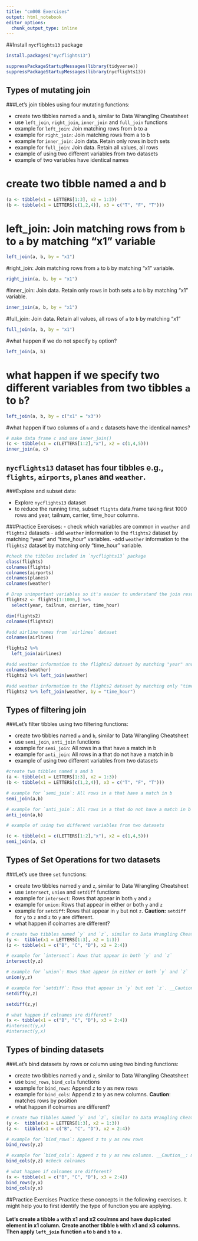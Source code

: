 ```yaml
---
title: "cm008 Exercises"
output: html_notebook
editor_options: 
  chunk_output_type: inline
---
```


##Install `nycflights13` package

```r
install.packages("nycflights13")
```

```r
suppressPackageStartupMessages(library(tidyverse))
suppressPackageStartupMessages(library(nycflights13))
```

## Types of mutating join

###Let's join tibbles using four mutating functions:

- create two tibbles named `a` and `b`, similar to Data Wrangling Cheatsheet
- use `left_join`, `right_join`, `inner_join` and `full_join` functions
- example for `left_join`: Join matching rows from b to a
- example for `right_join`: Join matching rows from a to b
- example for `inner_join`: Join data. Retain only rows in both sets
- example for `full_join`: Join data. Retain all values, all rows
- example of using two different variables from two datasets
- example of two variables have identical names 

# create two tibble named a and b

```r
(a <- tibble(x1 = LETTERS[1:3], x2 = 1:3))
(b <- tibble(x1 = LETTERS[c(1,2,4)], x3 = c("T", "F", "T")))
```

# left_join: Join matching rows from `b` to `a` by matching "x1" variable

```r
left_join(a, b, by = "x1")
```

#right_join: Join matching rows from `a` to `b` by matching "x1" variable.

```r
right_join(a, b, by = "x1")
```

#inner_join: Join data. Retain only rows in both sets `a` to `b` by matching "x1" variable.

```r
inner_join(a, b, by = "x1")
```

#full_join: Join data. Retain all values, all rows of `a` to `b` by matching "x1"

```r
full_join(a, b, by = "x1")
```

#what happen if we do not specify `by` option?

```r
left_join(a, b)
```

# what happen if we specify two different variables from two tibbles `a` to `b`?

```r
left_join(a, b, by = c("x1" = "x3"))
```

#what happen if two columns of `a` and `c` datasets have the identical names?

```r
# make data frame c and use inner_join()
(c <- tibble(x1 = c(LETTERS[1:2],"x"), x2 = c(1,4,5)))
inner_join(a, c)
```

## `nycflights13` dataset has four tibbles e.g., `flights`, `airports`, `planes` and `weather`.

###Explore and subset data:

- Explore `nycflights13` dataset
- to reduce the running time, subset `flights` data.frame taking first 1000 rows and year, tailnum, carrier, time_hour columns.

###Practice Exercises:
- check which variables are common in `weather` and `flights2` datasets
- add `weather` information to the `flights2` dataset by matching "year" and "time_hour" variables.
-add `weather` information to the `flights2` dataset by matching only "time_hour" variable.

```r
#check the tibbles included in `nycflights13` package
class(flights)
colnames(flights)
colnames(airports)
colnames(planes)
colnames(weather)

# Drop unimportant variables so it's easier to understand the join results. Also take first 1000 rows to run it faster.
flights2 <- flights[1:1000,] %>% 
  select(year, tailnum, carrier, time_hour)

dim(flights2)
colnames(flights2)

#add airline names from `airlines` dataset 
colnames(airlines)

flights2 %>% 
  left_join(airlines) 

#add weather information to the flights2 dataset by matching "year" and "time_hour" variables.
colnames(weather)
flights2 %>% left_join(weather)

#add weather information to the flights2 dataset by matching only "time_hour" variable.
flights2 %>% left_join(weather, by = "time_hour")
```

## Types of filtering join

###Let's filter tibbles using two filtering functions:

- create two tibbles named `a` and `b`, similar to Data Wrangling Cheatsheet
- use `semi_join`, `anti_join` functions
- example for `semi_join`: All rows in a that have a match in b
- example for `anti_join`: All rows in a that do not have a match in b
- example of using two different variables from two datasets


```r
#create two tibbles named a and b
(a <- tibble(x1 = LETTERS[1:3], x2 = 1:3))
(b <- tibble(x1 = LETTERS[c(1,2,4)], x3 = c("T", "F", "T")))

# example for `semi_join`: All rows in a that have a match in b
semi_join(a,b)

# example for `anti_join`: All rows in a that do not have a match in b
anti_join(a,b)

# example of using two different variables from two datasets

(c <- tibble(x1 = c(LETTERS[1:2],"x"), x2 = c(1,4,5)))
semi_join(a, c)
```

## Types of Set Operations for two datasets

###Let's use three `set` functions:

- create two tibbles named `y` and `z`, similar to Data Wrangling Cheatsheet
- use `intersect`, `union` and `setdiff` functions
- example for `intersect`: Rows that appear in both `y` and `z`
- example for `union`: Rows that appear in either or both `y` and `z`
- example for `setdiff`: Rows that appear in `y` but not `z`. __Caution:__ `setdiff` for `y` to `z` and `z` to `y` are different.
- what happen if colnames are different? 

```r
# create two tibbles named `y` and `z`, similar to Data Wrangling Cheatsheet
(y <-  tibble(x1 = LETTERS[1:3], x2 = 1:3))
(z <- tibble(x1 = c("B", "C", "D"), x2 = 2:4))

# example for `intersect`: Rows that appear in both `y` and `z`
intersect(y,z)

# example for `union`: Rows that appear in either or both `y` and `z`
union(y,z)

# example for `setdiff`: Rows that appear in `y` but not `z`. __Caution:__ `setdiff` for `y` to `z` and `z` to `y` are different.
setdiff(y,z)

setdiff(z,y)

# what happen if colnames are different? 
(x <- tibble(x1 = c("B", "C", "D"), x3 = 2:4))
#intersect(y,x)
#intersect(y,x)
```

## Types of binding datasets

###Let's bind datasets by rows or column using two binding functions:

- create two tibbles named `y` and `z`, similar to Data Wrangling Cheatsheet
- use `bind_rows`, `bind_cols` functions
- example for `bind_rows`: Append z to y as new rows
- example for `bind_cols`: Append z to y as new columns. __Caution__: matches rows by position
- what happen if colnames are different? 

```r
# create two tibbles named `y` and `z`, similar to Data Wrangling Cheatsheet
(y <-  tibble(x1 = LETTERS[1:3], x2 = 1:3))
(z <-  tibble(x1 = c("B", "C", "D"), x2 = 2:4))

# example for `bind_rows`: Append z to y as new rows
bind_rows(y,z)

# example for `bind_cols`: Append z to y as new columns. __Caution__: matches rows by position
bind_cols(y,z) #check colnames

# what happen if colnames are different? 
(x <- tibble(x1 = c("B", "C", "D"), x3 = 2:4))
bind_rows(y,x)
bind_cols(y,x)
```


##Practice Exercises
Practice these concepts in the following exercises. It might help you to first identify the type of function you are applying.

#### Let's create a tibble `a` with x1 and x2 coulmns and have duplicated element in x1 column. Create another tibble `b` with x1 and x3 columns. Then apply `left_join` function `a` to `b` and `b` to `a`. 


